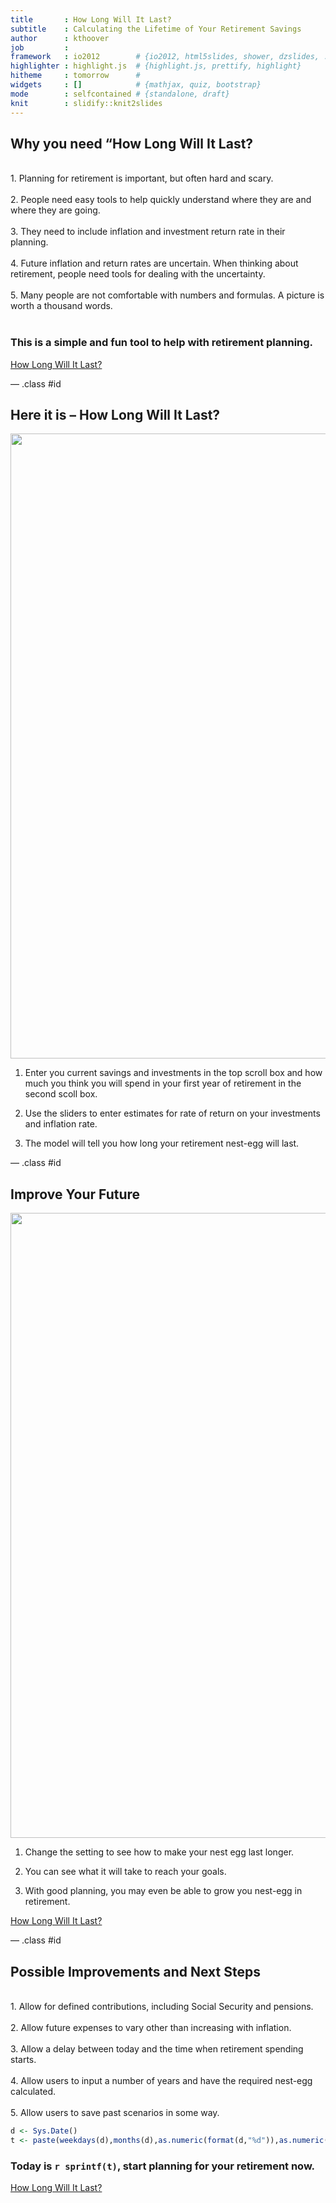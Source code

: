```yaml
---
title       : How Long Will It Last?
subtitle    : Calculating the Lifetime of Your Retirement Savings
author      : kthoover
job         : 
framework   : io2012        # {io2012, html5slides, shower, dzslides, ...}
highlighter : highlight.js  # {highlight.js, prettify, highlight}
hitheme     : tomorrow      # 
widgets     : []            # {mathjax, quiz, bootstrap}
mode        : selfcontained # {standalone, draft}
knit        : slidify::knit2slides
---
```



## Why you need "How Long Will It Last?  
<br>
1.  Planning for retirement is important, but often hard and scary. 
<br>
<br>
2.  People need easy tools to help quickly understand where they are and where they are going. 
<br>
<br>
3.  They need to include inflation and investment return rate in their planning. 
<br>
<br>
4.  Future inflation and return rates are uncertain.  When thinking about retirement, people need tools for dealing with the uncertainty. 
<br>
<br>
5.  Many people are not comfortable with numbers and formulas.  A picture is worth a thousand words.  
<br>

### This is a simple and fun tool to help with retirement planning.

[How Long Will It Last?](https://kthoover.shinyapps.io/Shiny1/)


--- .class #id 



## Here it is -- How Long Will It Last?

<img src="assets/img/DB1.png" style="width: 1000px;"/> 



1.  Enter you current savings and investments in the top scroll box and how much you think you will spend in your first year of retirement in the second scoll box.

2.  Use the sliders to enter estimates for rate of return on your investments and inflation rate.

3.  The model will tell you how long your retirement nest-egg will last.


--- .class #id 

## Improve Your Future

<img src="assets/img/IB1.png" style="width: 1000px;"/>  


1.  Change the setting to see how to make your nest egg last longer.

2.  You can see what it will take to reach your goals.

3.  With good planning, you may even be able to grow you nest-egg in retirement.

[How Long Will It Last?](https://kthoover.shinyapps.io/Shiny1/)


--- .class #id 




## Possible Improvements and Next Steps 
<br>
1.  Allow for defined contributions, including Social Security and pensions. 
<br>
<br>
2.  Allow future expenses to vary other than increasing with inflation. 
<br>
<br>
3.  Allow a delay between today and the time when retirement spending starts. 
<br>
<br>
4.  Allow users to input a number of years and have the required nest-egg calculated. 
<br>
<br>
5.  Allow users to save past scenarios in some way.


```r
d <- Sys.Date()
t <- paste(weekdays(d),months(d),as.numeric(format(d,"%d")),as.numeric(format(d,"%Y")))

```


### Today is `r sprintf(t)`, start planning for your retirement now.

[How Long Will It Last?](https://kthoover.shinyapps.io/Shiny1/)



